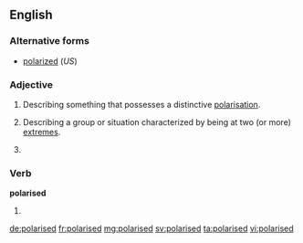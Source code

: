 ==English==

===Alternative forms===
* [[polarized]] (''US'')

===Adjective===
{{en-adj}}

# {{British}} Describing something that possesses a distinctive [[polarisation]].
# {{British}} Describing a group or situation characterized by being at two (or more) [[extreme]]s.
# {{alternative spelling of|polarized}}

===Verb===
'''polarised'''

# {{en-past of|polarise}}

[[de:polarised]]
[[fr:polarised]]
[[mg:polarised]]
[[sv:polarised]]
[[ta:polarised]]
[[vi:polarised]]